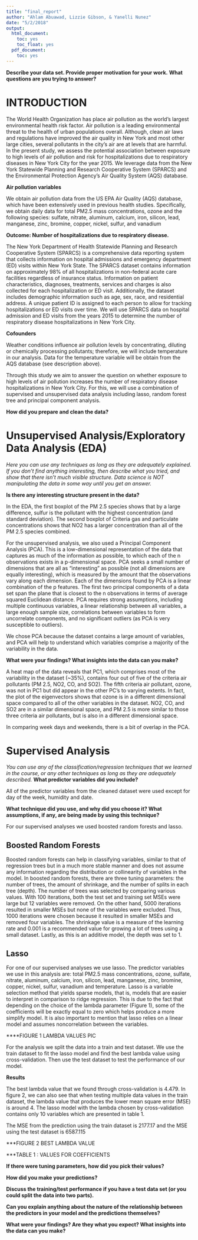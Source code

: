 ```yaml
---
title: "final_report"
author: "Ahlam Abuawad, Lizzie Gibson, & Yanelli Nunez"
date: "5/2/2018"
output:
  html_document:
    toc: yes
    toc_float: yes
  pdf_document:
    toc: yes
---
```


**Describe your data set. Provide proper motivation for your work.**
**What questions are you trying to answer?**

# INTRODUCTION 

The World Health Organization has place air pollution as the world’s largest environmental health risk factor. Air pollution is a leading environmental threat to the health of urban populations overall. Although, clean air laws and regulations have improved the air quality in New York and most other large cities, several pollutants in the city’s air are at levels that are harmful. In the present study, we assess the potential association between exposure to high levels of air pollution and risk for hospitalizations due to respiratory diseases in New York City for the year 2015. We leverage data from the New York Statewide Planning and Research Cooperative System (SPARCS) and the Environmental Protection Agency’s Air Quality System (AQS) database. 

**Air pollution variables**

We obtain air pollution data from the US EPA Air Quality (AQS) database, which have been extensively used in previous health studies. Specifically, we obtain daily data for total PM2.5 mass concentrations, ozone and the following species: sulfate, nitrate, aluminum, calcium, iron, silicon, lead, manganese, zinc, bromine, copper, nickel, sulfur, and vanadium

**Outcome: Number of hospitalizations due to respiratory disease.** 

The New York Department of Health Statewide Planning and Research Cooperative System (SPARCS) is a comprehensive data reporting system that collects information on hospital admissions and emergency department (ED) visits within New York State. The SPARCS dataset contains information on approximately 98% of all hospitalizations in non-federal acute care facilities regardless of insurance status. Information on patient characteristics, diagnoses, treatments, services and charges is also collected for each hospitalization or ED visit. Additionally, the dataset includes demographic information such as age, sex, race, and residential address. A unique patient ID is assigned to each person to allow for tracking hospitalizations or ED visits over time. We will use SPARCS data on hospital admission and ED visits from the years 2015 to determine the number of respiratory disease hospitalizations in New York City. 

**Cofounders**

Weather conditions influence air pollution levels by concentrating, diluting or chemically processing pollutants; therefore, we will include temperature in our analysis. Data for the temperature variable will be obtain from the AQS database (see description above).

Through this study we aim to answer the question on whether exposure to high levels of air pollution increases the number of respiratory disease hospitalizations in New York City. For this, we will use a combination of supervised and unsupervised data analysis including lasso, random forest tree and principal component analysis. 


**How did you prepare and clean the data?**


# Unsupervised Analysis/Exploratory Data Analysis (EDA)

*Here you can use any techniques as long as they are adequately explained. If you don’t find anything interesting, then describe what you tried, and show that there isn’t much visible structure. Data science is NOT manipulating the data in some way until you get an answer.*

**Is there any interesting structure present in the data?**

In the EDA, the first boxplot of the PM 2.5 species shows that by a large difference, sulfur is the pollutant with the highest concentration (and standard deviation). The second boxplot of Criteria gas and particulate concentrations shows that NO2 has a larger concentration than all of the PM 2.5 species combined. 

For the unsupervised analysis, we also used a Principal Component Analysis (PCA). This is a low-dimensional representation of the data that captures as much of the information as possible, to which each of the n observations exists in a p-dimensional space. PCA seeks a small number of dimensions that are all as "interesting" as possible (not all dimensions are equally interesting), which is measured by the amount that the observations vary along each dimension. Each of the dimensions found by PCA is a linear combination of the p features. The first two principal components of a data set span the plane that is closest to the n observations in terms of average squared Euclidean distance. PCA requires strong assumptions, including multiple continuous variables, a linear relationship between all variables, a large enough sample size, correlations between variables to form uncorrelate components, and no significant outliers (as PCA is very susceptible to outliers). 

We chose PCA because the dataset contains a large amount of variables, and PCA will help to understand which variables comprise a majority of the variability in the data. 

**What were your findings? What insights into the data can you make?**

A heat map of the data reveals that PC1, which comprises most of the variability in the dataset (~35%), contains four out of five of the criteria air pollutants (PM 2.5, NO2, CO, and SO2). The fifth criteria air pollutant, ozone, was not in PC1 but did appear in the other PC's to varying extents. In fact, the plot of the eigenvectors shows that ozone is in a different dimensional space compared to all of the other variables in the dataset. NO2, CO, and SO2 are in a similar dimensional space, and PM 2.5 is more similar to those three criteria air pollutants, but is also in a different dimensional space. 

In comparing week days and weekends, there is a bit of overlap in the PCA. 


# Supervised Analysis

*You can use any of the classification/regression techniques that we learned in the course, or any other techniques as long as they are adequately described.*
**What predictor variables did you include?**

All of the predictor variables from the cleaned dataset were used except for day of the week, humidity and date. 

**What technique did you use, and why did you choose it? What assumptions, if any, are being made by using this technique?**

For our supervised analyses we used boosted random forests and lasso. 

## Boosted Random Forests

Boosted random forests can help in classifying variables, similar to that of regression trees but in a much more stable manner and does not assume any information regarding the distribution or collinearity of variables in the model. In boosted random forests, there are three tuning parameters: the number of trees, the amount of shrinkage, and the number of splits in each tree (depth). The number of trees was selected by comparing various values. With 100 iterations, both the test set and training set MSEs were large but 12 variables were removed. On the other hand, 5000 iterations resulted in smaller MSEs but none of the variables were excluded. Thus, 1000 iterations were chosen because it resulted in smaller MSEs and removed four variables. The shrinkage value is a measure of the learning rate and 0.001 is a recommended value for growing a lot of trees using a small dataset. Lastly, as this is an additive model, the depth was set to 1.

## Lasso

For one of our supervised analyses we use lasso. The predictor variables we use in this analysis are: total PM2.5 mass concentrations, ozone, sulfate, nitrate, aluminum, calcium, iron, silicon, lead, manganese, zinc, bromine, copper, nickel, sulfur, vanadium and temperature. Lasso is a variable selection method that yields sparse models, that is, models that are easier to interpret in comparison to ridge regression. This is due to the fact that depending on the choice of the lambda parameter (Figure 1), some of the coefficients will be exactly equal to zero which helps produce a more simplify model. It is also important to mention that lasso relies on a linear model and assumes noncorrelation between the variables. 

****FIGURE 1 LAMBDA VALUES PIC

For the analysis we split the data into a train and test dataset. We use the train dataset to fit the lasso model and find the best lambda value using cross-validation. Then use the test dataset to test the performance of our model. 

**Results** 

The best lambda value that we found through cross-validation is 4.479. In figure 2, we can also see that when testing multiple data values in the train dataset, the lambda value that produces the lower mean square error (MSE) is around 4. The lasso model with the lambda chosen by cross-validation contains only 10 variables which are presented in table 1. 

The MSE from the prediction using the train dataset is 2177.17 and the MSE using the test dataset is 6587.115



***FIGURE 2 BEST LAMBDA VALUE

***TABLE 1 : VALUES FOR COEFFICIENTS 


**If there were tuning parameters, how did you pick their values?**


**How did you make your predictions?**


**Discuss the training/test performance if you have a test data set (or you could split the data into two parts).**


**Can you explain anything about the nature of the relationship between the predictors in your model and the predictions themselves?**


**What were your findings? Are they what you expect? What insights into the data can you make?**



